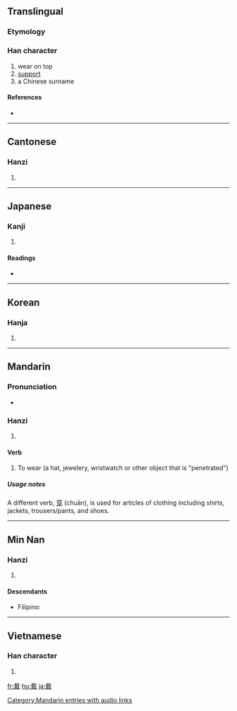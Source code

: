 ==Translingual==

===Etymology===
{{Han compound|異|𢦔|c1=s|c2=p|ls=psc}}

===Han character===
{{Han char|rn=62|rad=戈|as=14|sn=18|four=4385<sub>0</sub>|canj=十戈田廿金 (JIWTC)|ids=⿻⿱[[十]][[異]][[戈]]}}

# wear on top
# [[support]]
# a Chinese surname

====References====
* {{Han ref|kx=0414.250|dkj=11685|dj=0758.170|hdz=21413.090|uh=6234|ud=25140|bh=C0B9|bd=49337}}

----

==Cantonese==

===Hanzi===
{{yue-hanzi|jyut=|y=daai3}}

# {{defn|Cantonese|sort=戈14}}

----

==Japanese==

===Kanji===
{{ja-kanji|grade=|rs=戈14}}

# {{defn|Japanese}}

====Readings====
* {{ja-readings|on=[[たい]] (tai)|kun=[[いただく]] (itadaku)}}

----

==Korean==

===Hanja===
{{ko-hanja|hangeul=대|eumhun=|rv=dae|mr=tae|y=tay}}

# {{defn|Korean|sort=戈14}}

----

==Mandarin==

===Pronunciation===
* {{audio|zh-dài.ogg|audio}}

===Hanzi===
{{cmn-hanzi|pin=[[dài]] ([[dai4]])|wg=tai<sup>4</sup>}}

# {{defn|Mandarin|sort=戈14}}

====Verb====
#To wear (a hat, jewelery, wristwatch or other object that is "penetrated")

=====Usage notes=====
A different verb, [[穿]] (chuān), is used for articles of clothing including shirts, jackets, trousers/pants, and shoes.

[[Category:Mandarin entries with audio links]]

----

==Min Nan==

===Hanzi===
{{nan-hanzi}}

# {{defn|Min Nan}}

====Descendants====
* {{context|Hokkien dialect}} Filipino: {{l|fil|Ty}}

----

==Vietnamese==

===Han character===
{{vi-hantu|[[đái]], [[dải]], [[trải]]|rs=戈14}}

# {{defn|Vietnamese|sort=戈14}}

[[fr:戴]]
[[hu:戴]]
[[ja:戴]]